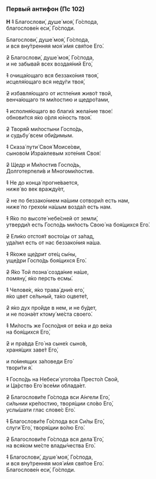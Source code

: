 ### Первый антифон (Пс 102)

**Н** ~~1~~ Благослови́, душе́ моя́, Го́спода,  
благослове́н еси́, Го́споди.

Благослови́, душе́ моя́, Го́спода,  
и вся вну́тренняя моя́ и́мя свя́тое Его́.

~~2~~ Благослови́, душе́ моя́, Го́спода,  
и не забыва́й всех воздая́ний Его́,

~~1~~ очища́ющаго вся беззако́ния твоя́,  
исцеля́ющаго вся неду́ги твоя́,

~~2~~ избавля́ющаго от истле́ния живо́т твой,  
венча́ющаго тя ми́лостию и щедро́тами,

~~1~~ исполня́ющаго во благи́х жела́ние твое́:  
обнови́тся я́ко о́рля ю́ность твоя́.

~~2~~ Творя́й ми́лостыни Госпо́дь,  
и судьбу́ всем оби́димым.

~~1~~ Сказа́ пути́ Своя́ Моисе́ови,  
сыново́м Изра́илевым хоте́ния Своя́:

~~2~~ Щедр и Ми́лостив Госпо́дь,  
Долготерпели́в и Многоми́лостив.

~~1~~ Не до конца́ прогне́вается,  
ниже́ во век вражду́ет,

~~2~~ не по беззако́нием на́шим сотвори́л есть нам,  
ниже́ по грехо́м на́шым возда́л есть нам.

~~1~~ Я́ко по высоте́ небе́сней от земли́,  
утверди́л есть Госпо́дь ми́лость Свою́ на боя́щихся Его́.

~~2~~ Ели́ко отстоя́т восто́цы от за́пад,  
уда́лил есть от нас беззако́ния на́ша.

~~1~~ Я́коже ще́дрит оте́ц сы́ны,  
уще́дри Госпо́дь боя́щихся Его́.

~~2~~ Я́ко Той позна́ созда́ние на́ше,  
помяну́, я́ко персть есмы́.

~~1~~ Челове́к, я́ко трава́ дни́е eго́,  
я́ко цвет се́льный, та́ко оцвете́т,

~~2~~ я́ко дух про́йде в нем, и не бу́дет,  
и не позна́ет ктому́ ме́ста своего́.

~~1~~ Ми́лость же Госпо́дня от ве́ка и до ве́ка  
на боя́щихся Его́,

~~2~~ и пра́вда Его́ на сыне́х сыно́в,  
храня́щих заве́т Его́,

и по́мнящих за́поведи Его́  
твори́ти я́.

~~1~~ Госпо́дь на Небеси́ угото́ва Престо́л Свой,  
и Ца́рство Его́ все́ми облада́ет.

~~2~~ Благослови́те Го́спода вси А́нгели Его́,  
си́льнии кре́постию, творя́щии сло́во Его́,  
услы́шати глас слове́с Его́.

~~1~~ Благослови́те Го́спода вся Си́лы Его́,  
слуги́ Его́, творя́щии во́лю Его́.

~~2~~ Благослови́те Го́спода вся дела́ Его́,  
на вся́ком ме́сте влады́чества Его́.

~~1~~ Благослови́, душе́ моя́, Го́спода,  
и вся вну́тренняя моя́ и́мя свя́тое Его́.  
Благослове́н еси́, Го́споди.
